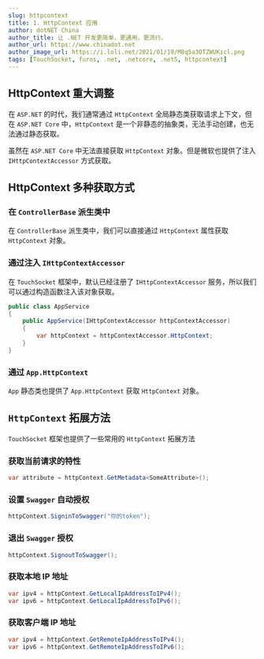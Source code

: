 ```yaml
---
slug: httpcontext
title: 1. HttpContext 应用
author: dotNET China
author_title: 让 .NET 开发更简单，更通用，更流行。
author_url: https://www.chinadot.net
author_image_url: https://i.loli.net/2021/01/19/M8q5a3OTZWUKicl.png
tags: [TouchSocket, furos, .net, .netcore, .net5, httpcontext]
---
```



## HttpContext 重大调整

在 `ASP.NET` 的时代，我们通常通过 `HttpContext` 全局静态类获取请求上下文，但在 `ASP.NET Core` 中，`HttpContext` 是一个非静态的抽象类，无法手动创建，也无法通过静态获取。

虽然在 `ASP.NET Core` 中无法直接获取 `HttpContext` 对象。但是微软也提供了注入 `IHttpContextAccessor` 方式获取。

## HttpContext 多种获取方式

<!--truncate-->

### 在 `ControllerBase` 派生类中

在 `ControllerBase` 派生类中，我们可以直接通过 `HttpContext` 属性获取 `HttpContext` 对象。

### 通过注入 `IHttpContextAccessor`

在 `TouchSocket` 框架中，默认已经注册了 `IHttpContextAccessor` 服务，所以我们可以通过构造函数注入该对象获取。

```cs showLineNumbers  {3,5}
public class AppService
{
    public AppService(IHttpContextAccessor httpContextAccessor)
    {
        var httpContext = httpContextAccessor.HttpContext;
    }
}
```

### 通过 `App.HttpContext`

`App` 静态类也提供了 `App.HttpContext` 获取 `HttpContext` 对象。

## `HttpContext` 拓展方法

`TouchSocket` 框架也提供了一些常用的 `HttpContext` 拓展方法

### 获取当前请求的特性

```cs showLineNumbers 
var attribute = httpContext.GetMetadata<SomeAttribute>();
```

### 设置 `Swagger` 自动授权

```cs showLineNumbers 
httpContext.SigninToSwagger("你的token");
```

### 退出 `Swagger` 授权

```cs showLineNumbers 
httpContext.SignoutToSwagger();
```

### 获取本地 IP 地址

```cs showLineNumbers 
var ipv4 = httpContext.GetLocalIpAddressToIPv4();
var ipv6 = httpContext.GetLocalIpAddressToIPv6();
```

### 获取客户端 IP 地址

```cs showLineNumbers 
var ipv4 = httpContext.GetRemoteIpAddressToIPv4();
var ipv6 = httpContext.GetRemoteIpAddressToIPv6();
```
